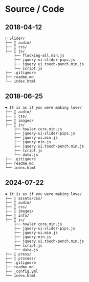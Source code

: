 # Source / Code 


## 2018-04-12



```
🔘 Slider/
├── 📁 audio/
├── 📁 css/
├── 📁 js/
    ├── flocking-all.min.js
    ├── jquery-ui-slider-pips.js
    ├── jquery.ui.touch-punch.min.js
    └── script.js
├── .gitignore
├── readme.md
└── index.html
```

## 2018-06-25

```
❤️ It is as if you were making love/
├── 📁 audio/
├── 📁 css/
├── 📁 images/
├── 📁 js/
    ├── howler.core.min.js
    ├── jquery-ui-slider-pips.js
    ├── jquery-ui.min.js
    ├── jquery.min.js
    ├── jquery.ui.touch-punch.min.js
    ├── script.js
    └── data.js
├── .gitignore
├── readme.md
└── index.html
```

## 2024-07-22

```
❤️ It is as if you were making love/
├── 📁 assets/css/
├── 📁 audio/
├── 📁 css/
├── 📁 images/
├── 📁 info/
├── 📁 js/
    ├── howler.core.min.js
    ├── jquery-ui-slider-pips.js
    ├── jquery-ui.min.js
    ├── jquery.min.js
    ├── jquery.ui.touch-punch.min.js
    ├── script.js
    └── data.js
├── 📁 press/
├── 📁 process/
├── .gitignore
├── readme.md
├── _config.yml
└── index.html
```